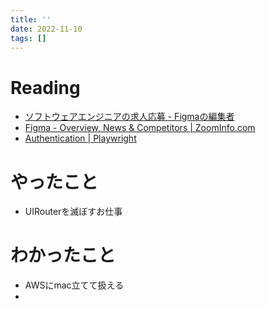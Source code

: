 ```yaml
---
title: ''
date: 2022-11-10
tags: []
---
```


# Reading
- [ソフトウェアエンジニアの求人応募 - Figmaの編集者](https://boards.greenhouse.io/figma/jobs/4214847004)
- [Figma - Overview, News & Competitors | ZoomInfo.com](https://www.zoominfo.com/c/figma-inc/357900487)
- [Authentication | Playwright](https://playwright.dev/docs/auth)

# やったこと
- UIRouterを滅ぼすお仕事

# わかったこと
- AWSにmac立てて扱える
- 
